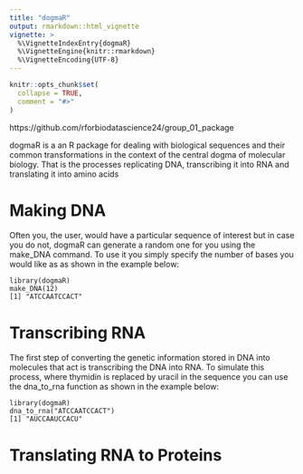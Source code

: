 ```yaml
---
title: "dogmaR"
output: rmarkdown::html_vignette
vignette: >
  %\VignetteIndexEntry{dogmaR}
  %\VignetteEngine{knitr::rmarkdown}
  %\VignetteEncoding{UTF-8}
---
```


```r
knitr::opts_chunk$set(
  collapse = TRUE,
  comment = "#>"
)
```
https://github.com/rforbiodatascience24/group_01_package

dogmaR is a an R package for dealing with biological sequences and their common transformations in the context of the central dogma of molecular biology. That is the processes replicating DNA, transcribing it into RNA and translating it into amino acids

# Making DNA

Often you, the user, would have a particular sequence of interest but in case you do not, dogmaR can generate a random one for you using the make_DNA command. To use it you simply specify the number of bases you would like as as shown in the example below:

```make_DNA
library(dogmaR)
make_DNA(12)
[1] "ATCCAATCCACT"
```
# Transcribing RNA
The first step of converting the genetic information stored in DNA into molecules that act is transcribing the DNA into RNA. To simulate this process, where thymidin is replaced by uracil in the sequence you can use the dna_to_rna function as shown in the example below:

```make_DNA
library(dogmaR)
dna_to_rna("ATCCAATCCACT")
[1] "AUCCAAUCCACU"
```

# Translating RNA to Proteins


